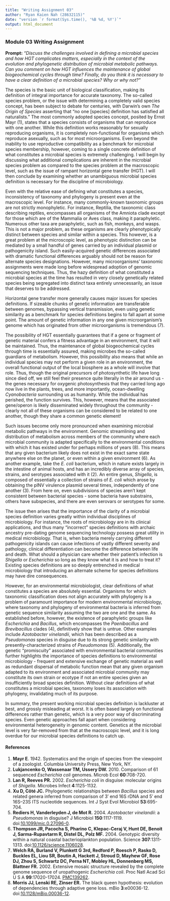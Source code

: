 ```yaml
---
title: "Writing Assignment 03"
author: "Ryan Kaien Nah (28632115)"
date: "version `r format(Sys.time(), '%B %d, %Y')`"
output: html_document
---
```


### Module 03 Writing Assignment

**Prompt:** *"Discuss the challenges involved in defining a microbial species and how HGT complicates matters, especially in the context of the evolution and phylogenetic distribution of microbial metabolic pathways.  Can you comment on how HGT influences the maintenance of global biogeochemical cycles through time?  Finally, do you think it is necessary to have a clear definition of a microbial species?  Why or why not?"*

The species is the basic unit of biological classification, making its definition of integral importance for accurate taxonomy. The so-called species problem, or the issue with determining a completely valid species concept, has been subject to debate for centuries, with Darwin’s own *The Origin of Species* asserting that “no one [species] definition has satisfied all naturalists.” The most commonly adopted species concept, posited by Ernst Mayr (1), states that a species consists of organisms that can reproduce with one another. While this definition works reasonably for sexually reproducing organisms, it is completely non-functional for organisms which reproduce asexually, such as for most microorganisms. Even beyond the inability to use reproductive compatibility as a benchmark for microbial species membership, however, coming to a single concrete definition of what constitutes a microbial species is extremely challenging. I will begin by discussing what additional complications are inherent in the microbial species problem as compared to the species problem at the macroscopic level, such as the issue of rampant horizontal gene transfer (HGT). I will then conclude by examining whether an unambiguous microbial species definition is necessary for the discipline of microbiology.
 
Even with the relative ease of defining what constitutes a species, inconsistency of taxonomy and phylogeny is present even at the macroscopic level. For instance, many commonly-known taxonomic groups are not strictly monophyletic. For instance, Reptilia, the taxonomic class describing reptiles, encompasses all organisms of the Amniota clade except for those which are of the Mammalia or Aves class, making it paraphyletic. Numerous other taxa are paraphyletic, such as fish, monkeys, and wasps. This is not a major problem, as these organisms are clearly phenotypically distinct between species and similar within a species. This however, is a great problem at the microscopic level, as phenotypic distinction can be mediated by a small handful of genes carried by an individual plasmid or pathogenicity island. Such easily-acquired genetic differences associated with dramatic functional differences arguably should not be reason for alternate species designations. However, many microorganisms’ taxonomic assignments were made long before widespread adoption of genomic sequencing techniques. Thus, the hazy definition of what constituted a microbial species at the time has resulted in very closely genetically related species being segregated into distinct taxa entirely unnecessarily, an issue that deserves to be addressed.
 
Horizontal gene transfer more generally causes major issues for species definitions. If sizeable chunks of genetic information are transferable between genomes, bypassing vertical transmission, even using genetic similarity as a benchmark for species definitions begins to fall apart at some point. The amount of genetic information in any one given microorganism’s genome which has originated from other microorganisms is tremendous (7). 
 
The possibility of HGT essentially guarantees that if a gene or fragment of genetic material confers a fitness advantage in an environment, that it will be maintained. Thus, the maintenance of global biogeochemical cycles through time is essentially assured, making microbes the so-called guardians of metabolism. However, this possibility also means that while an individual species may not perform a given role in an environment, the overall functional output of the local biosphere as a whole will involve that role. Thus, though the original precursors of photosynthetic life have long since died off, we still feel their presence quite literally in the air around us - the genes necessary for oxygenic photosynthesis that they carried long ago now live in the plants, trees, and more importantly, ocean-dwelling *Cyanobacteria* surrounding us as humanity. While the individual has perished, the function survives. This, however, means that the associated gene/operon is likely disseminated widely throughout the community - clearly not all of these organisms can be considered to be related to one another, though they share a common genetic element!
 
Such issues become only more pronounced when examining microbial metabolic pathways in the environment. Genomic streamlining and distribution of metabolism across members of the community where each microbial community is adapted specifically to the environmental conditions with which it has existed under for perhaps millions of years (8). This means that any given bacterium likely does not exist in the exact same state anywhere else on the planet, or even within a given environment (6). As another example, take the *E. coli* bacterium, which in nature exists largely in the intestine of animal hosts, and has an incredibly diverse array of species, strains, and serotypes associated with it (2). An entire genus, *Shigella*, is composed of essentially a collection of strains of *E. coli* which arose by obtaining the pINV virulence plasmid several times, independently of one another (3). From here on, even subdivisions of species aren’t kept consistent between bacterial species - some bacteria have substrains, others have subspecies, and there are even serovars or serotypes for some. 

The issue then arises that the importance of the clarity of a microbial species definition varies greatly within individual disciplines of microbiology. For instance, the roots of microbiology are in its clinical applications, and thus many “incorrect” species definitions with archaic ancestry pre-dating genome sequencing technology possess great utility in medical microbiology. That is, when bacteria merely carrying different pathogenicity islands can cause infections of vastly different severity and pathology, clinical differentiation can become the difference between life and death. What should a physician care whether their patient’s infection is *Shigella* or *Escherichia* so long as they know what it is and how to treat it? Existing species definitions are so deeply entrenched in medical microbiology that introducing an alternate scheme for species definitions may have dire consequences. 
 
However, for an environmental microbiologist, clear definitions of what constitutes a species are absolutely essential. Organisms for which taxonomic classification does not align accurately with phylogeny is a problem of paramount importance for modern environmental microbiology, where taxonomy and phylogeny of environmental bacteria is inferred from genetic sequence similarity assuming the two are one and the same. As established before, however, the existence of paraphyletic groups like *Escherichia* and *Bacillus*, which encompasses the *Paenibacillus* and *Brevibacillus* clades (4), definitively show that is untrue. Other examples include *Azotobacter vinelandii*, which has been described as a *Pseudomonas* species in disguise due to its strong genetic similarity with presently-characterized strains of *Pseudomonas* (5). Additionally, the genetic “promiscuity” associated with environmental bacterial communities further highlights the importance of species definitions to environmental microbiology - frequent and extensive exchange of genetic material as well as redundant dispersal of metabolic function mean that any given organism adapted to its environment and associated microbial community may constitute its own strain or ecotype if not an entire species given an insufficiently broad species definition. Without clear definitions of what constitutes a microbial species, taxonomy loses its association with phylogeny, invalidating much of its purpose. 
 
In summary, the present working microbial species definition is lackluster at best, and grossly misleading at worst. It is often based largely on functional differences rather than genetic, which is a very poor way of discriminating species. Even genetic approaches fall apart when considering environmental heterogeneity in genomic content. Genetics at the microbial level is very far-removed from that at the macroscopic level, and it is long overdue for our microbial species definitions to catch up. 
 
#### References
1. **Mayr E**. 1942. Systematics and the origin of species from the viewpoint of a zoologist. Columbia University Press, New York, NY.
2. **Lukjancenko O, Wassenaar TM, Ussery DW.** 2010. Comparison of 61 sequenced *Escherichia coli* genomes. Microb Ecol **60**:708-720. 
3. **Lan R, Reeves PR.** 2002. *Escherichia coli* in disguise: molecular origins of *Shigella*. Microbes Infect **4**:1125-1132. 
4. **Xu D, Côté JC.** Phylogenetic relationships between *Bacillus* species and related genera inferred from comparison of 3′ end 16S rDNA and 5′ end 16S–23S ITS nucleotide sequences. Int J Syst Evol Microbiol **53**:695-704.
5. **Rediers H, Vanderleyden J, de Mot R.** 2004. *Azotobacter vinelandii*: a *Pseudomonas* in disguise? J Microbiol **150**:1117-1119. doi:[10.1099/mic.0.27096-0](https://dx.doi.org/10.1099/mic.0.27096-0).
6. **Thompson JR, Pacocha S, Pharino C, Klepac-Ceraj V, Hunt DE, Benoit J, Sarma-Rupavtarm R, Distel DL, Polz MF.** 2004. Genotypic diversity within a natural coastal bacterioplankton population. Science **307**:1311-1313. doi:[10.1126/science.1106028](https://dx.doi.org/10.1126/science.1106028).
7. **Welch RA, Burland V, Plunkett G 3rd, Redford P, Roesch P, Rasko D, Buckles EL, Liou SR, Boutin A, Hackett J, Stroud D, Mayhew GF, Rose DJ, Zhou S, Schwartz DC, Perna NT, Mobley HL, Donnenberg MS, Blattner FR.** 2002. Extensive mosaic structure revealed by the complete genome sequence of uropathogenic *Escherichia coli*. Proc Natl Acad Sci U S A **99**:17020-17024. [PMC139262](https://www.ncbi.nlm.nih.gov/pmc/articles/PMC139262).
8. **Morris JJ, Lenski RE, Zinser ER.** The black queen hypothesis: evolution of dependencies through adaptive gene loss. mBio **3**:e00036-12. doi:[10.1128/mBio.00036-12](http://dx.doi.org/10.1128/mBio.00036-12).